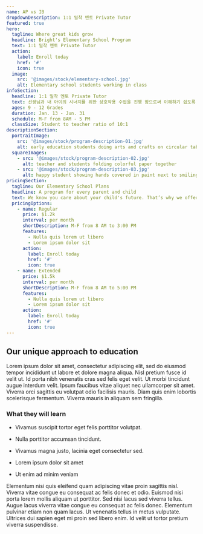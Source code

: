 ```yaml
---
name: AP vs IB
dropdownDescription: 1:1 밀착 멘토 Private Tutor
featured: true
hero:
  tagline: Where great kids grow
  headline: Bright's Elementary School Program
  text: 1:1 밀착 멘토 Private Tutor
  action:
    label: Enroll today
    href: '#'
    icon: true
  image:
    src: '@images/stock/elementary-school.jpg'
    alt: Elementary school students working in class
infoSection:
  headline: 1:1 밀착 멘토 Private Tutor 
  text: 선생님과 내 아이의 시너지를 위한 상호작용 수업을 진행 함으로써 이해하기 쉽도록 개념 설명 , 문제 풀이 및 질의 응답 방식을 통하여 수업을 진행 합니다. Training 을 통하여 계획하는 영어 공부 습관 및 터득을 하도록 합니다. 유아, 초저학년 아이들을 가르치는 일은 학습하는 컨텐츠의 단순함과 달리 굉장히 까다로운 기술을 요합니다. 더불어, 아이들의 학습 능력에 한계가 없다는 점은 굉장히 놀랍고도 흥미로운 사실입니다. 그 점을 누구보다 잘 알기에 매 해 더 많은 아이들에게 단단한 발판이 되어주고자 노력하며 계속하여 이 일을 해오고 있습니다. 다년간의 경험과 노하우로 아이들과 소통하며 학습하는 레벨테스트 티칭 스킬 과외선생님을 보유하고 있습니다. 지금까지도 베이글에듀는 교재를 연구하고 맡은 학생들에게 가장 적합한 교육법이 무엇인지 고민하고 토론합니다.
  ages: 9 - 12 Grades
  duration: Jan. 13 - Jun. 31
  schedule: M-F from 8AM - 5 PM
  classSize: Student to teacher ratio of 10:1
descriptionSection:
  portraitImage:
    src: '@images/stock/program-description-01.jpg'
    alt: early education students doing arts and crafts on circular table
  squareImages:
    - src: '@images/stock/program-description-02.jpg'
      alt: teacher and students folding colorful paper together
    - src: '@images/stock/program-description-03.jpg'
      alt: happy student showing hands covered in paint next to smiling teacher
pricingSection:
  tagline: Our Elementary School Plans
  headline: A program for every parent and child
  text: We know you care about your child's future. That’s why we offer you the freedom to choose the right program for them.
  pricingOptions:
    - name: Regular
      price: $1.2k
      interval: per month
      shortDescription: M-F from 8 AM to 3:00 PM
      features:
        - Nulla quis lorem ut libero
        - Lorem ipsum dolor sit
      action:
        label: Enroll today
        href: '#'
        icon: true
    - name: Extended
      price: $1.5k
      interval: per month
      shortDescription: M-F from 8 AM to 5:00 PM
      features:
        - Nulla quis lorem ut libero
        - Lorem ipsum dolor sit
      action:
        label: Enroll today
        href: '#'
        icon: true
---
```


## Our unique approach to education

Lorem ipsum dolor sit amet, consectetur adipiscing elit, sed do eiusmod tempor incididunt ut labore et dolore magna aliqua. Nisl pretium fusce id velit ut. Id porta nibh venenatis cras sed felis eget velit. Ut morbi tincidunt augue interdum velit. Ipsum faucibus vitae aliquet nec ullamcorper sit amet. Viverra orci sagittis eu volutpat odio facilisis mauris. Diam quis enim lobortis scelerisque fermentum. Viverra mauris in aliquam sem fringilla.

### What they will learn

- Vivamus suscipit tortor eget felis porttitor volutpat.

- Nulla porttitor accumsan tincidunt.

- Vivamus magna justo, lacinia eget consectetur sed.

- Lorem ipsum dolor sit amet

- Ut enim ad minim veniam

Elementum nisi quis eleifend quam adipiscing vitae proin sagittis nisl. Viverra vitae congue eu consequat ac felis donec et odio. Euismod nisi porta lorem mollis aliquam ut porttitor. Sed nisi lacus sed viverra tellus. Augue lacus viverra vitae congue eu consequat ac felis donec. Elementum pulvinar etiam non quam lacus. Ut venenatis tellus in metus vulputate. Ultrices dui sapien eget mi proin sed libero enim. Id velit ut tortor pretium viverra suspendisse.
